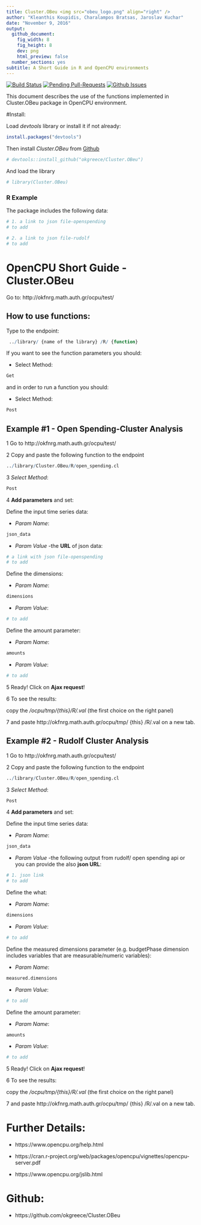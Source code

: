 ```yaml
---
title: Cluster.OBeu <img src="obeu_logo.png" align="right" />
author: "Kleanthis Koupidis, Charalampos Bratsas, Jaroslav Kuchar" 
date: "November 9, 2016"
output:
  github_document:
    fig_width: 8
    fig_height: 8
    dev: png
    html_preview: false
  number_sections: yes
subtitle: A Short Guide in R and OpenCPU environments
---
```

[![Build Status](https://travis-ci.org/okgreece/Cluster.OBeu.svg?branch=master)](https://travis-ci.org/okgreece/Cluster.OBeu)
[![Pending Pull-Requests](http://githubbadges.herokuapp.com/okgreece/Cluster.OBeu/pulls.svg)](https://github.com/okgreece/Cluster.OBeu/pulls)
[![Github Issues](http://githubbadges.herokuapp.com/okgreece/Cluster.OBeu/issues.svg)](https://github.com/okgreece/Cluster.OBeu/issues)



This document describes the use of the functions implemented in Cluster.OBeu package in OpenCPU environment. 


#Install:

Load *devtools* library or install it if not already:

```r
install.packages("devtools")
```

Then install *Cluster.OBeu* from [Github](https://github.com/okgreece/Cluster.OBeu)

```r
# devtools::install_github("okgreece/Cluster.OBeu")
```

And load the library

```r
# library(Cluster.OBeu)
```



### R Example

The package includes the following data: 

```r
# 1. a link to json file-openspending
# to add
```

```r
# 2. a link to json file-rudolf
# to add
```



# OpenCPU Short Guide - Cluster.OBeu

Go to: http://okfnrg.math.auth.gr/ocpu/test/

## How to use functions:

Type to the endpoint:

```r
 ../library/ {name of the library} /R/ {function}
```

If you want to see the function parameters you should: 

+ Select Method:
```r
Get
```

and in order to run a function you should:

+ Select Method:
```r
Post
```






## Example #1 - Open Spending-Cluster Analysis

1 Go to http://okfnrg.math.auth.gr/ocpu/test/

2 Copy and paste the following function to the endpoint 
```r
../library/Cluster.OBeu/R/open_spending.cl
```

3 *Select Method*:
```r
Post
```

4 **Add parameters** and set:

Define the input time series data:

+ *Param Name*:
 
```r
json_data
```

+ *Param Value* -the **URL** of json data:
```r
# a link with json file-openspending
# to add
```


Define the dimensions:

+ *Param Name*:
 
```r
dimensions
```

+ *Param Value*:
```r
# to add
```


Define the amount parameter:

+ *Param Name*:
 
```r
amounts 
```

+ *Param Value*:
```r
# to add
```


5 Ready! Click on **Ajax request**!

6 To see the results: 

copy the */ocpu/tmp/{this}/R/.val* (the first choice on the right panel)

7 and paste http://okfnrg.math.auth.gr/ocpu/tmp/ {this} /R/.val on a new tab.









## Example #2 - Rudolf Cluster Analysis

1 Go to http://okfnrg.math.auth.gr/ocpu/test/

2 Copy and paste the following function to the endpoint 
```r
../library/Cluster.OBeu/R/open_spending.cl
```

3 *Select Method*:
```r
Post
```

4 **Add parameters** and set:

Define the input time series data:

+ *Param Name*:
 
```r
json_data
```

+ *Param Value* -the following output from rudolf/ open spending api or you can provide the also **json URL**:
```r
# 1. json link
# to add
```


Define the what:

+ *Param Name*:
 
```r
dimensions
```

+ *Param Value*:
```r
# to add
```

Define the measured dimensions parameter (e.g. budgetPhase dimension includes variables that are measurable/numeric variables):

+ *Param Name*:
 
```r
measured.dimensions
```

+ *Param Value*:
```r
# to add
```


Define the amount parameter:

+ *Param Name*:
 
```r
amounts
```

+ *Param Value*:
```r
# to add
```





5 Ready! Click on **Ajax request**!

6 To see the results: 

copy the */ocpu/tmp/{this}/R/.val* (the first choice on the right panel)

7 and paste http://okfnrg.math.auth.gr/ocpu/tmp/ {this} /R/.val on a new tab.



# Further Details:

+ https://www.opencpu.org/help.html

+ https://cran.r-project.org/web/packages/opencpu/vignettes/opencpu-server.pdf

+ https://www.opencpu.org/jslib.html

# Github:

+ https://github.com/okgreece/Cluster.OBeu
